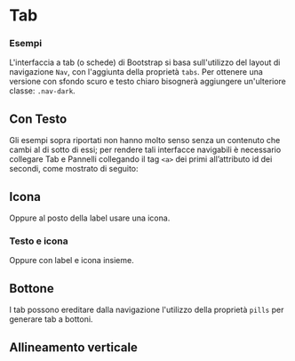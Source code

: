 
<Meta of={TabStories} />

# Tab

### Esempi

L'interfaccia a tab (o schede) di Bootstrap si basa sull'utilizzo del layout di navigazione `Nav`, con l'aggiunta della proprietà `tabs`. Per ottenere una versione con sfondo scuro e testo chiaro bisognerà aggiungere un'ulteriore classe: `.nav-dark`.

<Canvas of={TabStories.Esempi} />

## Con Testo

Gli esempi sopra riportati non hanno molto senso senza un contenuto che cambi al di sotto di essi; per rendere tali interfacce navigabili è necessario collegare Tab e Pannelli collegando il tag `<a>` dei primi all’attributo id dei secondi, come mostrato di seguito:

<Canvas of={TabStories.Testo} />

## Icona

Oppure al posto della label usare una icona.

<Canvas of={TabStories.Icona} />

### Testo e icona

Oppure con label e icona insieme.

<Canvas of={TabStories.TestoIcona} />

## Bottone

I tab possono ereditare dalla navigazione l'utilizzo della proprietà `pills` per generare tab a bottoni.

<Canvas of={TabStories.Bottone} />

## Allineamento verticale

<Canvas of={TabStories.Verticale} />
